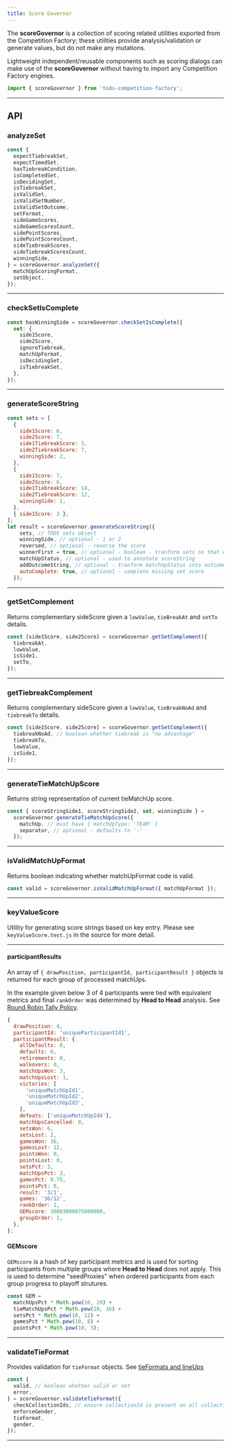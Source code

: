 ```yaml
---
title: Score Governor
---
```


The **scoreGovernor** is a collection of scoring related utilities exported from the Competition Factory;
these utilities provide analysis/validation or generate values, but do not make any mutations.

Lightweight independent/reusable components such as scoring dialogs can make use of the **scoreGovernor** without having to import any Competition Factory engines.

```js
import { scoreGovernor } from 'tods-competition-factory';
```

---

## API

### analyzeSet

```js
const {
  expectTiebreakSet,
  expectTimedSet,
  hasTiebreakCondition,
  isCompletedSet,
  isDecidingSet,
  isTiebreakSet,
  isValidSet,
  isValidSetNumber,
  isValidSetOutcome,
  setFormat,
  sideGameScores,
  sideGameScoresCount,
  sidePointScores,
  sidePointScoresCount,
  sideTiebreakScores,
  sideTiebreakScoresCount,
  winningSide,
} = scoreGovernor.analyzeSet({
  matchUpScoringFormat,
  setObject,
});
```

---

### checkSetIsComplete

```js
const hasWinningSide = scoreGovernor.checkSetIsComplete({
  set: {
    side1Score,
    side2Score,
    ignoreTiebreak,
    matchUpFormat,
    isDecidingSet,
    isTiebreakSet,
  },
});
```

---

### generateScoreString

```js
const sets = [
  {
    side1Score: 6,
    side2Score: 7,
    side1TiebreakScore: 3,
    side2TiebreakScore: 7,
    winningSide: 2,
  },
  {
    side1Score: 7,
    side2Score: 6,
    side1TiebreakScore: 14,
    side2TiebreakScore: 12,
    winningSide: 1,
  },
  { side1Score: 3 },
];
let result = scoreGovernor.generateScoreString({
    sets, // TODS sets object
    winningSide, // optional - 1 or 2
    reversed, // optional - reverse the score
    winnerFirst = true, // optional - boolean - tranform sets so that winningSide is first (on left)
    matchUpStatus, // optional - used to annotate scoreString
    addOutcomeString, // optional - tranform matchUpStatus into outcomeString appended to scoreString
    autoComplete: true, // optional - complete missing set score
  });
```

---

### getSetComplement

Returns complementary sideScore given a `lowValue`, `tieBreakAt` and `setTo` details.

```js
const [side1Score, side2Score] = scoreGovernor.getSetComplement({
  tiebreakAt,
  lowValue,
  isSide1,
  setTo,
});
```

---

### getTiebreakComplement

Returns complementary sideScore given a `lowValue`, `tieBreakNoAd` and `tiebreakTo` details.

```js
const [side1Score, side2Score] = scoreGovernor.getSetComplement({
  tiebreakNoAd, // boolean whether tiebreak is "no advantage"
  tiebreakTo,
  lowValue,
  isSide1,
});
```

---

### generateTieMatchUpScore

Returns string representation of current tieMatchUp score.

```js
const { scoreStringSide1, scoreStringSide2, set, winningSide } =
  scoreGovernor.generateTieMatchUpScore({
    matchUp, // must have { matchUpType: 'TEAM' }
    separator, // optional - defaults to '-'
  });
```

---

### isValidMatchUpFormat

Returns boolean indicating whether matchUpFormat code is valid.

```js
const valid = scoreGovernor.isValidMatchUpFormat({ matchUpFormat });
```

---

### keyValueScore

Utility for generating score strings based on key entry. Please see `keyValueScore.test.js` in the source for more detail.

---

#### participantResults

An array of `{ drawPosition, participantId, participantResult }` objects is returned for each group of processed matchUps.

In the example given below 3 of 4 participants were tied with equivalent metrics and final `rankOrder` was determined by **Head to Head** analysis.
See [Round Robin Tally Policy](policies/tallyPolicy).

```js
{
  drawPosition: 4,
  participantId: 'uniqueParticipantId1',
  participantResult: {
    allDefaults: 0,
    defaults: 0,
    retirements: 0,
    walkovers: 0,
    matchUpsWon: 3,
    matchUpsLost: 1,
    victories: [
      'uniqueMatchUpId1',
      'uniqueMatchUpId2',
      'uniqueMatchUpId3',
    ],
    defeats: ['uniqueMatchUpId4'],
    matchUpsCancelled: 0,
    setsWon: 6,
    setsLost: 2,
    gamesWon: 36,
    gamesLost: 12,
    pointsWon: 0,
    pointsLost: 0,
    setsPct: 3,
    matchUpsPct: 3,
    gamesPct: 0.75,
    pointsPct: 0,
    result: '3/1',
    games: '36/12',
    rankOrder: 1,
    GEMscore: 30003000075000000,
    groupOrder: 1,
  },
};
```

#### GEMscore

`GEMscore` is a hash of key participant metrics and is used for sorting participants from multiple groups where **Head to Head** does not apply.
This is used to determine "seedProxies" when ordered participants from each group progress to playoff strutures.

```js
const GEM =
  matchUpsPct * Math.pow(10, 20) +
  tieMatchUpsPct * Math.pow(10, 16) +
  setsPct * Math.pow(10, 12) +
  gamesPct * Math.pow(10, 8) +
  pointsPct * Math.pow(10, 3);
```

---

### validateTieFormat

Provides validation for `tieFormat` objects. See [tieFormats and lineUps](concepts/tieFormat)

```js
const {
  valid, // boolean whether valid or not
  error,
} = scoreGovernor.validateTieFormat({
  checkCollectionIds, // ensure collectionId is present on all collections
  enforceGender,
  tieFormat,
  gender,
});
```

---

